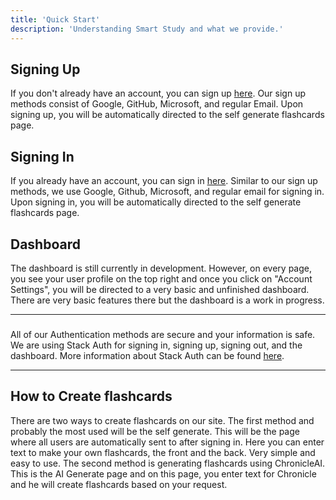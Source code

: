 ```yaml
---
title: 'Quick Start'
description: 'Understanding Smart Study and what we provide.'
---
```


## Signing Up

If you don't already have an account, you can sign up [here](https://smart-study-official.vercel.app/sign-up).
Our sign up methods consist of Google, GitHub, Microsoft, and regular Email. Upon signing up, you will be 
automatically directed to the self generate flashcards page. 

## Signing In

If you already have an account, you can sign in [here](https://smart-study-official.vercel.app/sign-in). Similar
to our sign up methods, we use Google, Github, Microsoft, and regular email for signing in. Upon signing in, you
will be automatically directed to the self generate flashcards page. 

## Dashboard

The dashboard is still currently in development. However, on every page, you see your user profile on the top right
and once you click on "Account Settings", you will be directed to a very basic and unfinished dashboard. There are 
very basic features there but the dashboard is a work in progress. 

---

###
All of our Authentication methods are secure and your information is safe. We are using Stack Auth for signing in, 
signing up, signing out, and the dashboard. More information about Stack Auth can be found [here](https://stack-auth.com/).

---

## How to Create flashcards

There are two ways to create flashcards on our site. The first method and probably the most used will be the self generate.
This will be the page where all users are automatically sent to after signing in. Here you can enter text to make your own
flashcards, the front and the back. Very simple and easy to use. The second method is generating flashcards using 
ChronicleAI. This is the AI Generate page and on this page, you enter text for Chronicle and he will create flashcards 
based on your request. 